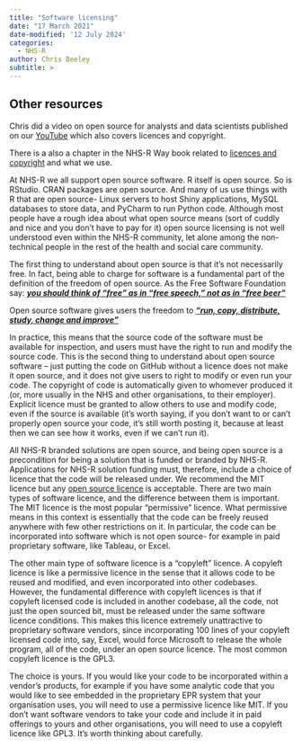 ```yaml
---
title: "Software licensing"
date: "17 March 2021"
date-modified: '12 July 2024'
categories:
  - NHS-R
author: Chris Beeley
subtitle: >
---
```


:::{.callout-tip collapse=false appearance='default' icon=true}
## Other resources
Chris did a video on open source for analysts and data scientists published on our [YouTube](https://youtu.be/CRCr_z84F14?si=8FxaynOIGuhF2Joz) which also covers licences and copyright.

There is a also a chapter in the NHS-R Way book related to [licences and copyright](https://nhsrway.nhsrcommunity.com/style-guides.html#licenceslicenses) and what we use.
:::

At NHS-R we all support open source software. R itself is open source. So is RStudio. CRAN packages are open source. And many of us use things with R that are open source- Linux servers to host Shiny applications, MySQL databases to store data, and PyCharm to run Python code. Although most people have a rough idea about what open source means (sort of cuddly and nice and you don't have to pay for it) open source licensing is not well understood even within the NHS-R community, let alone among the non-technical people in the rest of the health and social care community.

The first thing to understand about open source is that it's not necessarily free. In fact, being able to charge for software is a fundamental part of the definition of the freedom of open source. As the Free Software Foundation say: [***you should think of “free” as in “free speech,” not as in “free beer”***](https://www.gnu.org/philosophy/free-sw.en.html)

Open source software gives users the freedom to [***“run, copy, distribute, study, change and improve”***](https://www.gnu.org/philosophy/free-sw.en.html)

In practice, this means that the source code of the software must be available for inspection, and users must have the right to run and modify the source code. This is the second thing to understand about open source software – just putting the code on GitHub without a licence does not make it open source, and it does not give users to right to modify or even run your code. The copyright of code is automatically given to whomever produced it (or, more usually in the NHS and other organisations, to their employer). Explicit licence must be granted to allow others to use and modify code, even if the source is available (it's worth saying, if you don't want to or can't properly open source your code, it's still worth posting it, because at least then we can see how it works, even if we can't run it).

All NHS-R branded solutions are open source, and being open source is a precondition for being a solution that is funded or branded by NHS-R. Applications for NHS-R solution funding must, therefore, include a choice of licence that the code will be released under. We recommend the MIT licence but any [open source licence](https://choosealicense.com/) is acceptable. There are two main types of software licence, and the difference between them is important. The MIT licence is the most popular “permissive” licence. What permissive means in this context is essentially that the code can be freely reused anywhere with few other restrictions on it. In particular, the code can be incorporated into software which is not open source- for example in paid proprietary software, like Tableau, or Excel.

The other main type of software licence is a “copyleft” licence. A copyleft licence is like a permissive licence in the sense that it allows code to be reused and modified, and even incorporated into other codebases. However, the fundamental difference with copyleft licences is that if copyleft licensed code is included in another codebase, all the code, not just the open sourced bit, must be released under the same software licence conditions. This makes this licence extremely unattractive to proprietary software vendors, since incorporating 100 lines of your copyleft licensed code into, say, Excel, would force Microsoft to release the whole program, all of the code, under an open source licence. The most common copyleft licence is the GPL3.

The choice is yours. If you would like your code to be incorporated within a vendor's products, for example if you have some analytic code that you would like to see embedded in the proprietary EPR system that your organisation uses, you will need to use a permissive licence like MIT. If you don't want software vendors to take your code and include it in paid offerings to yours and other organisations, you will need to use a copyleft licence like GPL3. It's worth thinking about carefully.

